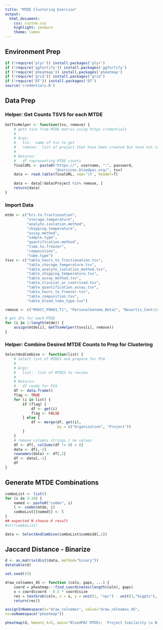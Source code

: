 ```yaml
---
title: "MTDE Clustering Exercise"
output:
  html_document:
    css: custom.css
    highlight: zenburn
    theme: lumen
---
```


## Environment Prep

```r
if (!require('plyr')) install.packages('plyr')
if (!require('ggfortify')) install.packages('ggfortify')
if (!require('pheatmap')) install.packages('pheatmap')
if (!require('grid')) install.packages('grid')
if (!require('DT')) install.packages('DT')
source('credentials.R')
```

## Data Prep

### Helper:   Get Counts TSVS for each MTDE

```r
GetTsvHelper <- function(tsv, remove) {
    # gets tsvs from MTDE matrix using https credentials
    #
    # Args: 
    #   tsv:  name of tsv to get
    #   remove:  list of project that have been created but have not completed submission
    # 
    # Returns:
    #   df representing MTDE counts
    finalURL <- paste0("https://", username, ":", password,
                       "@services.bloodpac.org/", tsv)
    data <- read.table(finalURL, sep='\t', header=T)
    
    data <- data[!data$Project %in% remove, ]
    return(data)
}
```

### Import Data 

```r
mtde <- c("hrs.to.fractionation",
          "storage.temperature", 
          "analyte.isolation.method", 
          "shipping.temperature", 
          "assay.method", 
          "sample.type", 
          "quantification.method", 
          "time.to.freezer",
          "composition", 
          "tube.type")
tsvs <- c("table_hours_to_fractionation.tsv", 
          "table_storage_temperature.tsv", 
          "table_analyte_isolation_method.tsv", 
          "table_shipping_temperature.tsv", 
          "table_assay_method.tsv", 
          "table_clinical_or_contrived.tsv", 
          "table_quantification_assay.tsv", 
          "table_hours_to_freezer.tsv", 
          "table_composition.tsv", 
          "table_blood_tube_type.tsv")

remove <- c("MSKCC_P0001_T1", "PersonalGenome_Beta1", "Novartis_Contrived2_T1")

# get dfs for each MTDE
for (i in 1:length(mtde)) {
    assign(mtde[i], GetTsvHelper(tsvs[i], remove))
}
```

### Helper: Combine Desired MTDE Counts to Prep for Clustering

```r
SelectAndCombine <- function(list) {
    # select list of MTDES and prepare for PCA
    #
    # Args: 
    #   list:  list of MTDES to review
    # 
    # Returns:
    #   df ready for PCA
    df <- data.frame()
    flag <- TRUE
    for (i in list) {
        if (flag) {
            df <- get(i)
            flag <- FALSE
        } else {
            df <- merge(df, get(i), 
                        by = c("Organization", "Project"))
        }
    }
    # remove columns strings / no values
    df <- df[, colSums(df != 0) > 0]
    data <- df[,-2]
    rownames(data) <- df[,2]
    df <- data[,-1]
    df
}

```

## Generate MTDE Combinations

```r
comboList <- list()
for (i in 3:10) {
    named <- paste0("combo", i)
    l <- combn(mtde, i)
    comboList[[named]] <- l
}
## expected N choose K result
#str(comboList)
```

```r
data <- SelectAndCombine(comboList$combo10[,1])
```

## Jaccard Distance - Binarize

```r
d <- as.matrix(dist(data, method="binary"))
datatable(d)
```


```r
set.seed(15)

draw_colnames_45 <- function (coln, gaps, ...) {
    coord = pheatmap:::find_coordinates(length(coln), gaps)
    x = coord$coord - 0.5 * coord$size
    res = textGrob(coln, x = x, y = unit(1, "npc") - unit(3,"bigpts"), vjust = 0.5, hjust = 1, rot = 45, gp = gpar(...))
    return(res)}

assignInNamespace(x="draw_colnames", value="draw_colnames_45",
ns=asNamespace("pheatmap"))

pheatmap(d, kmeans_k=5, main="BloodPAC MTDEs:  Project Similarity \n Binary | Jaccard Distance Measure") 

```
